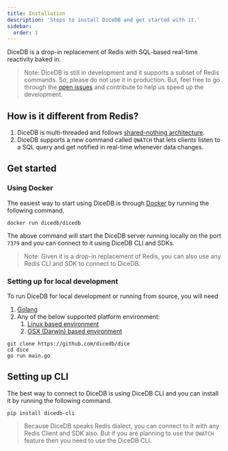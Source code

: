 ```yaml
---
title: Installation
description: 'Steps to install DiceDB and get started with it.'
sidebar:
  order: 1
---
```


DiceDB is a drop-in replacement of Redis with SQL-based real-time reactivity baked in.

> Note: DiceDB is still in development and it supports a subset of Redis commands. So, please do not use it in production. But, feel free to go through the [open issues](https://github.com/DiceDB/dice/issues) and contribute to help us speed up the development.

## How is it different from Redis?

1. DiceDB is multi-threaded and follows [shared-nothing architecture](https://en.wikipedia.org/wiki/Shared-nothing_architecture).
2. DiceDB supports a new command called `QWATCH` that lets clients listen to a SQL query and get notified in real-time whenever data changes.

## Get started

### Using Docker

The easiest way to start using DiceDB is through [Docker](https://www.docker.com/) by running the following command.

```
docker run dicedb/dicedb
```

The above command will start the DiceDB server running locally on the port `7379` and you can connect
to it using DiceDB CLI and SDKs.

> Note: Given it is a drop-in replacement of Redis, you can also use any Redis CLI and SDK to connect to DiceDB.

### Setting up for local development

To run DiceDB for local development or running from source, you will need

1. [Golang](https://go.dev/)
2. Any of the below supported platform environment:
    1. [Linux based environment](https://en.wikipedia.org/wiki/Comparison_of_Linux_distributions)
    2. [OSX (Darwin) based environment](https://en.wikipedia.org/wiki/MacOS)

```
git clone https://github.com/dicedb/dice
cd dice
go run main.go
```

## Setting up CLI

The best way to connect to DiceDB is using DiceDB CLI and you can install it by running the following command.

```
pip install dicedb-cli
```

> Because DiceDB speaks Redis dialect, you can connect to it with any Redis Client and SDK also.
> But if you are planning to use the `QWATCH` feature then you need to use the DiceDB CLI.
